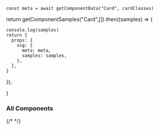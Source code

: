 



    const meta = await getComponentData("Card", cardClasses)

return getComponentSamples("Card",[]).then((samples) => {

    console.log(samples)
    return {
      props: {
        ssg: {
          meta: meta,
          samples: samples,
        },
      },
    }

});

}

<Layout>

### All Components

{/* <Demo name="AllComponets" /> */}

</Layout>

